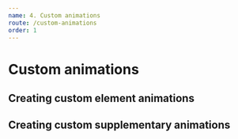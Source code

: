 ```yaml
---
name: 4. Custom animations
route: /custom-animations
order: 1
---
```



# Custom animations

## Creating custom element animations

## Creating custom supplementary animations

